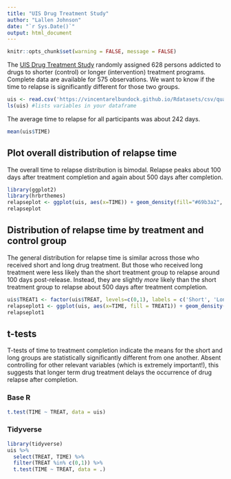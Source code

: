 ```yaml
---
title: "UIS Drug Treatment Study"
author: "Lallen Johnson"
date: "`r Sys.Date()`"
output: html_document
---
```

```r
knitr::opts_chunk$set(warning = FALSE, message = FALSE) 
```

The [UIS Drug Treatment Study](https://vincentarelbundock.github.io/Rdatasets/doc/quantreg/uis.html) randomly assigned 628 persons addicted to drugs to shorter (control) or longer (intervention) treatment programs. Complete data are available for 575 observations. We want to know if the time to relapse is significantly different for those two groups.

```r
uis <- read.csv('https://vincentarelbundock.github.io/Rdatasets/csv/quantreg/uis.csv')
ls(uis) #lists variables in your dataframe
```

The average time to relapse for all participants was about 242 days.
```r
mean(uis$TIME)
```

## Plot overall distribution of relapse time
The overall time to relapse distribution is bimodal. Relapse peaks about 100 days after treatment completion and again about 500 days after completion. 
```r
library(ggplot2)
library(hrbrthemes)
relapseplot <- ggplot(uis, aes(x=TIME)) + geom_density(fill="#69b3a2", color="#e9ecef", alpha=0.8) + ggtitle("Time to Drug Relapse") + labs(x="Days", y="Density")+ theme_ipsum()
relapseplot
```

## Distribution of relapse time by treatment and control group
The general distribution for relapse time is similar across those who received short and long drug treatment. But those who received long treatment were less likely than the short treatment group to relapse around 100 days post-release. Instead, they are slightly *more* likely than the short treatment group to relapse about 500 days after treatment completion.
```r
uis$TREAT1 <- factor(uis$TREAT, levels=c(0,1), labels = c('Short', 'Long')) #gotta tell R that TREAT is a factor variable
relapseplot1 <- ggplot(uis, aes(x=TIME, fill = TREAT1)) + geom_density(alpha=.4) + labs(title="Time to Drug Relapse by Group", x = "Days", y = "Density", fill = "Treatment") + theme_ipsum() 
relapseplot1
```

## t-tests
T-tests of time to treatment completion indicate the means for the short and long groups are statistically significantly different from one another. Absent controlling for other relevant variables (which is extremely important!), this suggests that longer term drug treatment delays the occurrence of drug relapse after completion. 

### Base R
```r
t.test(TIME ~ TREAT, data = uis)
```
### Tidyverse
```r
library(tidyverse)
uis %>%
  select(TREAT, TIME) %>%
  filter(TREAT %in% c(0,1)) %>%
  t.test(TIME ~ TREAT, data = .)
```